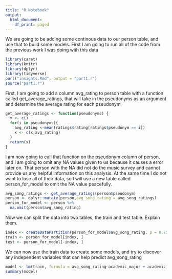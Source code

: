 ```yaml
---
title: "R Notebook"
output:
  html_document:
    df_print: paged
---
```


We are going to be adding some continous data to our person table, and use that to build some models. First I am going to run all of the code from the previous work I was doing with this data
```r
library(caret)
library(knitr)
library(dplyr)
library(tidyverse)
purl("insights.Rmd", output = "part1.r")
source("part1.r")
```

First, I am going to add a column avg_rating to person table with a function called get_average_ratings, that will take in the pseudonyms as an argument and determine the average rating for each pseudonym
```r
get_average_ratings <- function(pseudonyms) {
  x <- c()
  for(i in pseudonyms){
    avg_rating <-mean(ratings$rating[ratings$pseudonym == i])
    x <- c(x,avg_rating)
  }
  return(x)
}
```
I am now going to call that function on the pseudonym column of person, and I am going to omit any NA values given to us because it causes a error later on. That person with the NA did not do the music survey and cannot provide us any helpful information on this analysis. At the same time I do not want to lose all of their data, so I will use a new table called person_for_model to omit the NA value peacefully.
```r
avg_song_ratings <- get_average_ratings(person$pseudonym)
person <- dplyr::mutate(person,avg_song_rating = avg_song_ratings)
person_for_model <- person %>%
  na.omit(person$avg_song_rating)
```
Now we can split the data into two tables, the train and test table. Explain them. 
```r
index <- createDataPartition(person_for_model$avg_song_rating, p = 0.75, list = FALSE) 
train <- person_for_model[index, ]
test <- person_for_model[-index, ]
```
We can now use the train data to create some models, and try to discover any independent variables that can help predict avg_song_rating
```r
model <- lm(train, formula = avg_song_rating~academic_major + academic_level + year_born)
summary(model)
```